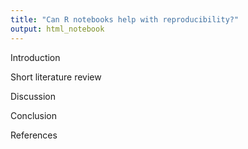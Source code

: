 ```yaml
---
title: "Can R notebooks help with reproducibility?"
output: html_notebook
---
```


Introduction

Short literature review

Discussion

Conclusion

References
